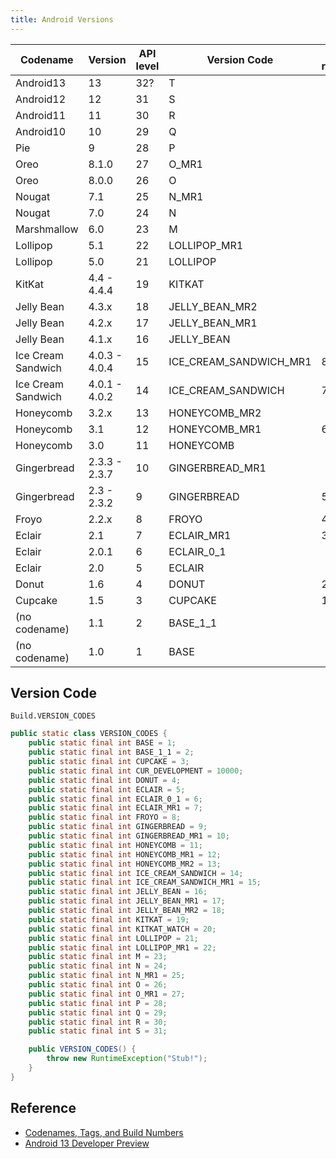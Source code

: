 ```yaml
---
title: Android Versions
---
```


| Codename | Version | API level | Version Code | NDK release |
| ----------- | ----------- |---|---|---|
| Android13          | 13            | 32? | T                      |   |
| Android12          | 12            | 31 | S                      |   |
| Android11          | 11            | 30 | R                      |   |
| Android10          | 10            | 29 | Q                      |   |
| Pie                | 9             | 28 | P                      |   |
| Oreo               | 8.1.0         | 27 | O_MR1                  |   |
| Oreo               | 8.0.0         | 26 | O                      |   |
| Nougat             | 7.1           | 25 | N_MR1                  |   |
| Nougat             | 7.0           | 24 | N                      |   |
| Marshmallow        | 6.0           | 23 | M                      |   |
| Lollipop           | 5.1           | 22 | LOLLIPOP_MR1           |   |
| Lollipop           | 5.0           | 21 | LOLLIPOP               |   |
| KitKat             | 4.4 - 4.4.4   | 19 | KITKAT                 |   |
| Jelly Bean         | 4.3.x         | 18 | JELLY_BEAN_MR2         |   |
| Jelly Bean         | 4.2.x         | 17 | JELLY_BEAN_MR1         |   |
| Jelly Bean         | 4.1.x         | 16 | JELLY_BEAN             |   |
| Ice Cream Sandwich | 4.0.3 - 4.0.4 | 15 | ICE_CREAM_SANDWICH_MR1 | 8 |
| Ice Cream Sandwich | 4.0.1 - 4.0.2 | 14 | ICE_CREAM_SANDWICH     | 7 |
| Honeycomb          | 3.2.x         | 13 | HONEYCOMB_MR2          |   |
| Honeycomb          | 3.1           | 12 | HONEYCOMB_MR1          | 6 |
| Honeycomb          | 3.0           | 11 | HONEYCOMB              |   |
| Gingerbread        | 2.3.3 - 2.3.7 | 10 | GINGERBREAD_MR1        |   |
| Gingerbread        | 2.3 - 2.3.2   | 9  | GINGERBREAD            | 5 |
| Froyo              | 2.2.x         | 8  | FROYO                  | 4 |
| Eclair             | 2.1           | 7  | ECLAIR_MR1             | 3 |
| Eclair             | 2.0.1         | 6  | ECLAIR_0_1             |   |
| Eclair             | 2.0           | 5  | ECLAIR                 |   |
| Donut              | 1.6           | 4  | DONUT                  | 2 |
| Cupcake            | 1.5           | 3  | CUPCAKE                | 1 |
| (no codename)      | 1.1           | 2  | BASE_1_1               |   |
| (no codename)      | 1.0           | 1  | BASE                   |   |

## Version Code

`Build.VERSION_CODES`

```java
public static class VERSION_CODES {
    public static final int BASE = 1;
    public static final int BASE_1_1 = 2;
    public static final int CUPCAKE = 3;
    public static final int CUR_DEVELOPMENT = 10000;
    public static final int DONUT = 4;
    public static final int ECLAIR = 5;
    public static final int ECLAIR_0_1 = 6;
    public static final int ECLAIR_MR1 = 7;
    public static final int FROYO = 8;
    public static final int GINGERBREAD = 9;
    public static final int GINGERBREAD_MR1 = 10;
    public static final int HONEYCOMB = 11;
    public static final int HONEYCOMB_MR1 = 12;
    public static final int HONEYCOMB_MR2 = 13;
    public static final int ICE_CREAM_SANDWICH = 14;
    public static final int ICE_CREAM_SANDWICH_MR1 = 15;
    public static final int JELLY_BEAN = 16;
    public static final int JELLY_BEAN_MR1 = 17;
    public static final int JELLY_BEAN_MR2 = 18;
    public static final int KITKAT = 19;
    public static final int KITKAT_WATCH = 20;
    public static final int LOLLIPOP = 21;
    public static final int LOLLIPOP_MR1 = 22;
    public static final int M = 23;
    public static final int N = 24;
    public static final int N_MR1 = 25;
    public static final int O = 26;
    public static final int O_MR1 = 27;
    public static final int P = 28;
    public static final int Q = 29;
    public static final int R = 30;
    public static final int S = 31;

    public VERSION_CODES() {
        throw new RuntimeException("Stub!");
    }
}
```

## Reference

* [Codenames, Tags, and Build Numbers](https://source.android.com/setup/start/build-numbers)
* [Android 13 Developer Preview](https://developer.android.com/about/versions/13)